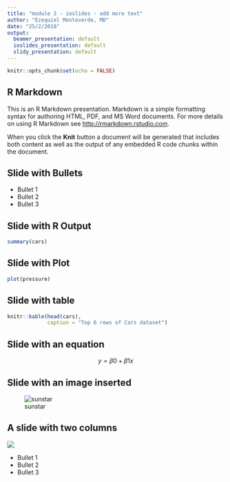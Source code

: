 ```yaml
---
title: "module 2 - ioslides - add more text"
author: "Ezequiel Monteverde, MD"
date: "25/2/2018"
output:
  beamer_presentation: default
  ioslides_presentation: default
  slidy_presentation: default
---
```


```r
knitr::opts_chunk$set(echo = FALSE)
```

## R Markdown

This is an R Markdown presentation. Markdown is a simple formatting syntax for authoring HTML, PDF, and MS Word documents. For more details on using R Markdown see <http://rmarkdown.rstudio.com>.

When you click the **Knit** button a document will be generated that includes both content as well as the output of any embedded R code chunks within the document.

## Slide with Bullets

- Bullet 1
- Bullet 2
- Bullet 3

## Slide with R Output

```r
summary(cars)
```

## Slide with Plot

```r
plot(pressure)
```

## Slide with table

```r
knitr::kable(head(cars), 
             caption = "Top 6 rows of Cars dataset")
```

## Slide with an equation 

$$ y = \beta0 + \beta1x $$


## Slide with an image inserted {.flexbox .vcenter}

![sunstar](sunstar.png)

## A slide with two columns {.columns-2}

![](sunstar.png)

- Bullet 1
- Bullet 2
- Bullet 3


